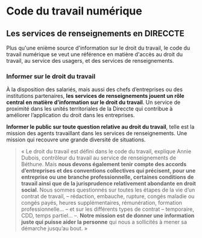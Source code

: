 

<LayoutCDTN meta={meta}>

# Code du travail numérique

## Les services de renseignements en DIRECCTE

Plus qu'une enième source d'information sur le droit du travail, le code du travail numérique se veut une référence en matière d'accès au droit du travail, au service des usagers, et des services de renseignements.

### Informer sur le droit du travail

À la disposition des salariés, mais aussi des chefs d’entreprises ou des institutions partenaires, **les services de renseignements jouent un rôle central en matière d’information sur le droit du travail**. Un service de proximité dans les unités territoriales de la Direccte qui contribue à améliorer l’application du droit dans les entreprises.

**Informer le public sur toute question relative au droit du travail**, telle est la mission des agents travaillant dans les services de renseignements. Une mission qui recouvre une grande diversité de situations.

> « Le droit du travail est défini dans le code du travail, explique Annie Dubois, contrôleur du travail au service de renseignements de Béthune. Mais **nous devons également tenir compte des accords d’entreprises et des conventions collectives qui précisent, pour une entreprise ou une branche professionnelle, certaines conditions de travail ainsi que de la jurisprudence relativement abondante en droit social**. Nous sommes questionnés sur toutes les étapes de la vie d’un contrat de travail, – rédaction, embauche, rupture, congés maladie ou congés payés, heures supplémentaires, rémunération, formation professionnelle… – et sur les différents types de contrat – temporaire, CDD, temps partiel… –. **Notre mission est de donner une information juste qui puisse aider la personne** qui nous a sollicités à mener sa démarche jusqu’au bout. »


</LayoutCDTN>